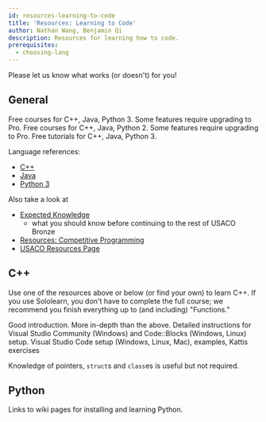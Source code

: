 ```yaml
---
id: resources-learning-to-code
title: 'Resources: Learning to Code'
author: Nathan Wang, Benjamin Qi
description: Resources for learning how to code.
prerequisites:
  - choosing-lang
---
```


<!-- ## Computational Problem-Solving Before Learning to Code

Even before you have mastered coding, there are good resources out there for learning about algorithms and computational problem-solving. An excellent example is the [Bebras contest](https://www.bebras.org/), with questions that make you think algorithmically but with no coding required. This contest has been highly successful overseas (with hundreds of thousands of students participating), and a [USA version](https://www.bebraschallenge.org/) has recently been established. Also see [CS unplugged](https://csunplugged.org/en/) for another set of resources that teaches computing concepts but without programming.

## Learning to Code - General

There are now quite a few high-quality on-line resources available for helping you get started with coding in general (not necessarily with the same algorithmic focus as USACO). Good general lists of resources are maintained by [code.org](https://code.org/learn), [Facebook](https://techprep.org/), and [IT-ology](https://www.it-ology.org/it-resources/k-12-resources/). Some of the most popular novice programming environments are graphical "block-based" languages like [Scratch](https://scratch.mit.edu/) and [AppInventor](http://appinventor.mit.edu/) (for coding Android cell phone apps), where you write programs by dragging blocks together. Other prominent sites that help teach introductory programming are [Codecademy](https://www.codecademy.com/) and [Khan Academy](https://www.khanacademy.org/computing/computer-programming).

## Learning to Code - USACO
 -->

Please let us know what works (or doesn't) for you!

## General

<Resources>
	<Resource title="Sololearn" url="https://www.sololearn.com/" starred>
		Free courses for C++, Java, Python 3. Some features require upgrading to
		Pro.
	</Resource>
	<Resource title="Codecademy" url="https://www.codecademy.com/">
		Free courses for C++, Java, Python 2. Some features require upgrading to
		Pro.
	</Resource>
	<Resource title="w3schools" url="https://www.w3schools.com/">
		Free tutorials for C++, Java, Python 3.
	</Resource>
</Resources>

<!-- 	<Resource title="IOI - Getting Started"
		url="https://ioinformatics.org/page/getting-started/14"
	>
		A few links.
	</Resource> -->

<!-- 	<Resource
		title="Joshua Pan - Schedule for Beginners"
		url="https://www.quora.com/What-is-a-good-schedule-to-follow-for-becoming-better-at-competitive-programming-for-beginners"
	>
		generally ok, although CSES problemset (see "Resources") is probably a
		better place to start than USACO Training or Codechef
	</Resource> -->

Language references:

- [C++](https://en.cppreference.com/w/)
- [Java](https://docs.oracle.com/en/java/javase/15/docs/api/index.html)
- [Python 3](https://docs.python.org/3/reference/)

Also take a look at

- [Expected Knowledge](/general/expected)
  - what you should know before continuing to the rest of USACO Bronze
- [Resources: Competitive Programming](/general/resources-cp)
- [USACO Resources Page](http://www.usaco.org/index.php?page=resources)

<LanguageSection>

<CPPSection>

## C++

Use one of the resources above or below (or find your own) to learn C++. If you
use Sololearn, you don't have to complete the full course; we recommend you
finish everything up to (and including) "Functions."

<Resources>
	<Resource
		source="CPP"
		title="C++ Language Tutorial"
		url="http://www.cplusplus.com/doc/tutorial/"
		starred
	>
		Good introduction.
	</Resource>
	<Resource
		source="LCPP"
		title="Learn C++"
		url="https://www.learncpp.com/"
		starred
	>
		More in-depth than the above. Detailed instructions for Visual Studio
		Community (Windows) and Code::Blocks (Windows, Linux) setup.
	</Resource>
	<Resource source="PAPS" title="2 - Programming in C++">
		Visual Studio Code setup (Windows, Linux, Mac), examples, Kattis exercises
	</Resource>
</Resources>

<Info title="Pro Tip">

Knowledge of pointers, `struct`s and `class`es is useful but not required.

</Info>

</CPPSection>

<JavaSection></JavaSection>
<PySection>

## Python

<Resources>
	<Resource
		source="PY"
		title="Python For Beginners"
		url="https://www.python.org/about/gettingstarted/"
	>
		Links to wiki pages for installing and learning Python.
	</Resource>
</Resources>

</PySection>

</LanguageSection>
